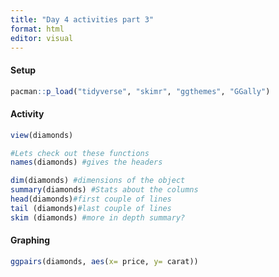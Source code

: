 ```yaml
---
title: "Day 4 activities part 3"
format: html
editor: visual
---
```


#### Setup

```r
pacman::p_load("tidyverse", "skimr", "ggthemes", "GGally")
```

#### Activity 

```r
view(diamonds)

#Lets check out these functions 
names(diamonds) #gives the headers

dim(diamonds) #dimensions of the object
summary(diamonds) #Stats about the columns 
head(diamonds)#first couple of lines
tail (diamonds)#last couple of lines
skim (diamonds) #more in depth summary?
```

#### Graphing

```r
ggpairs(diamonds, aes(x= price, y= carat))
```

